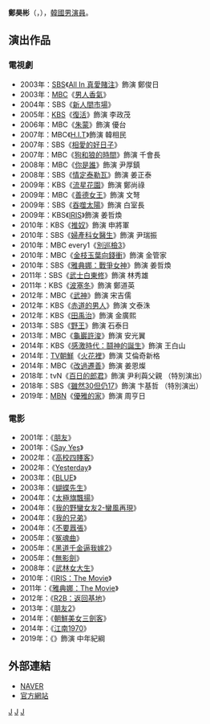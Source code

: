 {{藝人
|姓名 = 鄭昊彬
|類型 = 男演員
|圖片 =
|圖片尺寸 =
|圖片簡介 =
|本名 =
|外文名 = 정호빈
|外文 = ko
|羅馬拼音 = Jung Ho Bin
|英文名 =
|暱稱 =
|其他藝名 =
|國籍 = {{KOR}}
|民族 =
|籍貫 =
|出生日期 = {{Birth date and age|1969|4|8}}
|出生地點 = 
|逝世日期 =
|逝世地點 =
|職業 = [[演員|演員]]
|語言 = [[韓語|韓語]]
|教育程度 = 
|宗教信仰 =
|配偶 = 
|兒女 =
|父母 =
|出道地點 =
|出道作 =
|出道日期 =
|代表作 =
|活躍年代 =
|唱片公司 =
|經紀公司 = Ilgwang Polaris Entertainment
|網站 =
|相關團體 =
|獎項 =
|IMDb =
|現任成員 =
|過往成員 =
}}
'''鄭昊彬'''（{{lang-ko|'''정호빈'''}}，{{bd|1969年|4月8日}}），[[韓國|韓國]][[男演員|男演員]]。
== 演出作品 ==
=== 電視劇 ===
{{div col}}
*2003年：[[SBS_(韓國)|SBS]]《[[All_In_真愛賭注|All In 真愛賭注]]》飾演 鄭俊日
*2003年：[[文化廣播_(韓國)|MBC]]《[[男人香氣|男人香氣]]》
*2004年：SBS《[[新人間市場|新人間市場]]》
*2005年：[[韓國放送公社|KBS]]《[[復活_(電視劇)|復活]]》飾演 李政茂
*2006年：MBC《[[朱蒙_(電視劇)|朱蒙]]》飾演 優台
*2007年：MBC《[[H.I.T|H.I.T]]》飾演 韓相民
*2007年：SBS《[[相愛的好日子|相愛的好日子]]》
*2007年：MBC《[[狗和狼的時間|狗和狼的時間]]》飾演 千會長
*2008年：MBC《[[你是誰_(2008年電視劇)|你是誰]]》飾演 尹厚鎮
*2008年：SBS《[[情定泰勒瓦|情定泰勒瓦]]》飾演 姜正泰
*2009年：KBS《[[流星花園_(韓國電視劇)|流星花園]]》飾演 鄭尚祿
*2009年：MBC《[[善德女王_(韓國電視劇)|善德女王]]》飾演 文弩
*2009年：SBS《[[吞噬太陽|吞噬太陽]]》飾演 白室長
*2009年：KBS《[[IRIS_(電視劇)|IRIS]]》飾演 姜哲煥
*2010年：KBS《[[推奴|推奴]]》飾演 申將軍
*2010年：SBS《[[婦產科女醫生|婦產科女醫生]]》飾演 尹瑞振
*2010年：MBC every1《[[別巡檢3|別巡檢3]]》
*2010年：MBC《[[金枝玉葉向錢衝|金枝玉葉向錢衝]]》飾演 金管家
*2010年：SBS《[[雅典娜：戰爭女神|雅典娜：戰爭女神]]》飾演 姜哲煥
*2011年：SBS《[[武士白東修|武士白東修]]》飾演 林秀雄
*2011年：KBS《[[波塞冬_(電視劇)|波塞冬]]》飾演 鄭道英
*2012年：MBC《[[武神_(韓國電視劇)|武神]]》飾演 宋吉儒
*2012年：KBS《[[赤道的男人|赤道的男人]]》飾演 文泰洙
*2012年：KBS《[[田禹治_(電視劇)|田禹治]]》飾演 金廣熙
*2013年：SBS《[[野王_(電視劇)|野王]]》飾演 石泰日
*2013年：MBC《[[龜巖許浚|龜巖許浚]]》飾演 安光翼
*2014年：KBS《[[感激時代：鬪神的誕生|感激時代：鬪神的誕生]]》飾演 王白山
*2014年：[[TV朝鮮|TV朝鮮]]《[[火花裡|火花裡]]》飾演 艾倫奇新格
*2014年：MBC《[[改過遷善|改過遷善]]》飾演 姜恩燦
*2018年：tvN《[[百日的郎君|百日的郎君]]》飾演 尹利藇父親 （特別演出）
*2018年：SBS《[[雖然30但仍17|雖然30但仍17]]》飾演 卞基哲 （特別演出）
*2019年：[[MBN|MBN]]《[[優雅的家|優雅的家]]》飾演 周亨日
{{div col end}}

=== 電影 ===
{{div col}}
*2001年：《[[朋友_(電影)|朋友]]》
*2001年：《[[Say_Yes|Say Yes]]》
*2002年：《[[高校四賤客|高校四賤客]]》
*2002年：《[[Yesterday_(電影)|Yesterday]]》
*2003年：《[[BLUE|BLUE]]》
*2003年：《[[蝴蝶先生|蝴蝶先生]]》
*2004年：《[[太極旗飄揚|太極旗飄揚]]》
*2004年：《[[我的野蠻女友2-蠻風再現|我的野蠻女友2-蠻風再現]]》
*2004年：《[[我的兄弟|我的兄弟]]》
*2004年：《[[不要囂張|不要囂張]]》
*2005年：《[[冤魂曲|冤魂曲]]》
*2005年：《[[黑道千金逼我嫁2|黑道千金逼我嫁2]]》
*2005年：《[[無影劍|無影劍]]》
*2008年：《[[武林女大生|武林女大生]]》
*2010年：《[[IRIS_(電視劇)|IRIS：The Movie]]》
*2011年：《[[雅典娜：戰爭女神|雅典娜：The Movie]]》
*2012年：《[[R2B：返回基地|R2B：返回基地]]》
*2013年：《[[朋友2|朋友2]]》
*2014年：《[[朝鮮美女三劍客|朝鮮美女三劍客]]》
*2014年：《[[江南1970|江南1970]]》
*2019年：《{{link-ko|成大器者|크게 될 놈}}》飾演 中年紀綱
{{div col end}}

== 外部連結 ==
*[http://people.search.naver.com/search.naver?where=nexearch&query=%EC%A0%95%ED%98%B8%EB%B9%88&sm=tab_etc&ie=utf8&key=PeopleService&os=98041 NAVER] {{Wayback|url=http://people.search.naver.com/search.naver?where=nexearch&query=%EC%A0%95%ED%98%B8%EB%B9%88&sm=tab_etc&ie=utf8&key=PeopleService&os=98041 |date=20160304130634 }}{{ko}}
*[http://www.polarisent.co.kr/html/2-2_stars_actor_hobin.html 官方網站] {{Wayback|url=http://www.polarisent.co.kr/html/2-2_stars_actor_hobin.html |date=20190614041342 }}{{ko}}
{{Ilgwang Polaris Entertainment}}
[[Category:韓國電視演員|J]]
[[Category:韓國電影演員|J]]
[[Category:鄭姓|J]]